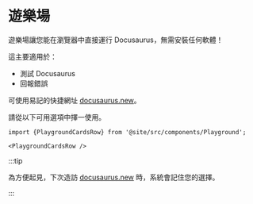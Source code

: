 # 遊樂場

遊樂場讓您能在瀏覽器中直接運行 Docusaurus，無需安裝任何軟體！

這主要適用於：

- 測試 Docusaurus
- 回報錯誤

可使用易記的快捷網址 [docusaurus.new](https://docusaurus.new)。

請從以下可用選項中擇一使用。

```mdx-code-block
import {PlaygroundCardsRow} from '@site/src/components/Playground';

<PlaygroundCardsRow />
```

:::tip

為方便起見，下次造訪 [docusaurus.new](https://docusaurus.new) 時，系統會記住您的選擇。

:::